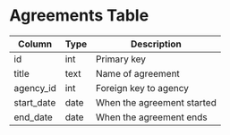 
# Agreements Table

| Column      | Type    | Description                  |
|-------------|---------|------------------------------|
| id          | int     | Primary key                  |
| title       | text    | Name of agreement            |
| agency_id   | int     | Foreign key to agency        |
| start_date  | date    | When the agreement started   |
| end_date    | date    | When the agreement ends      |
